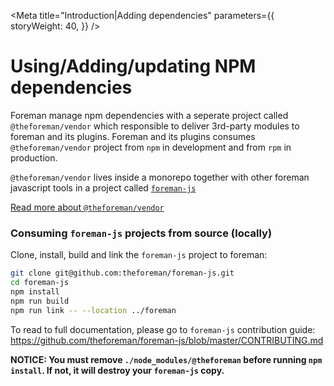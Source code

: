 
<Meta
  title="Introduction|Adding dependencies"
  parameters={{
    storyWeight: 40,
  }}
/>

# Using/Adding/updating NPM dependencies

Foreman manage npm dependencies with a seperate project called `@theforeman/vendor` which responsible to deliver 3rd-party modules to foreman and its plugins.
Foreman and its plugins consumes `@theforeman/vendor` project from `npm` in development and from `rpm` in production.

`@theforeman/vendor` lives inside a monorepo together with other foreman javascript tools in a project called [`foreman-js`](https://github.com/theforeman/foreman-js)

[Read more about `@theforeman/vendor`](https://github.com/theforeman/foreman-js/tree/master/packages/vendor)

### Consuming `foreman-js` projects from source (locally)

Clone, install, build and link the `foreman-js` project to foreman:

```sh
git clone git@github.com:theforeman/foreman-js.git
cd foreman-js
npm install
npm run build
npm run link -- --location ../foreman
```

To read to full documentation, please go to `foreman-js` contribution guide:
https://github.com/theforeman/foreman-js/blob/master/CONTRIBUTING.md

**NOTICE: You must remove `./node_modules/@theforeman` before running `npm install`.
If not, it will destroy your `foreman-js` copy.**
